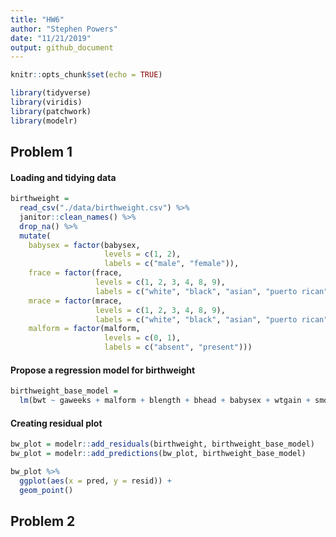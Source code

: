 ```yaml
---
title: "HW6"
author: "Stephen Powers"
date: "11/21/2019"
output: github_document
---
```


```r
knitr::opts_chunk$set(echo = TRUE)

library(tidyverse)
library(viridis)
library(patchwork)
library(modelr)
```

## Problem 1 

#### Loading and tidying data

```r
birthweight = 
  read_csv("./data/birthweight.csv") %>% 
  janitor::clean_names() %>% 
  drop_na() %>% 
  mutate(
    babysex = factor(babysex, 
                     levels = c(1, 2), 
                     labels = c("male", "female")),
    frace = factor(frace, 
                   levels = c(1, 2, 3, 4, 8, 9), 
                   labels = c("white", "black", "asian", "puerto rican", "other", "unknown")),
    mrace = factor(mrace, 
                   levels = c(1, 2, 3, 4, 8, 9), 
                   labels = c("white", "black", "asian", "puerto rican", "other", "unknown")),
    malform = factor(malform, 
                     levels = c(0, 1), 
                     labels = c("absent", "present")))
```

#### Propose a regression model for birthweight
```r
birthweight_base_model = 
  lm(bwt ~ gaweeks + malform + blength + bhead + babysex + wtgain + smoken, data = birthweight)
```

#### Creating residual plot 
```r
bw_plot = modelr::add_residuals(birthweight, birthweight_base_model) 
bw_plot = modelr::add_predictions(bw_plot, birthweight_base_model)

bw_plot %>% 
  ggplot(aes(x = pred, y = resid)) + 
  geom_point() 


```


## Problem 2 
